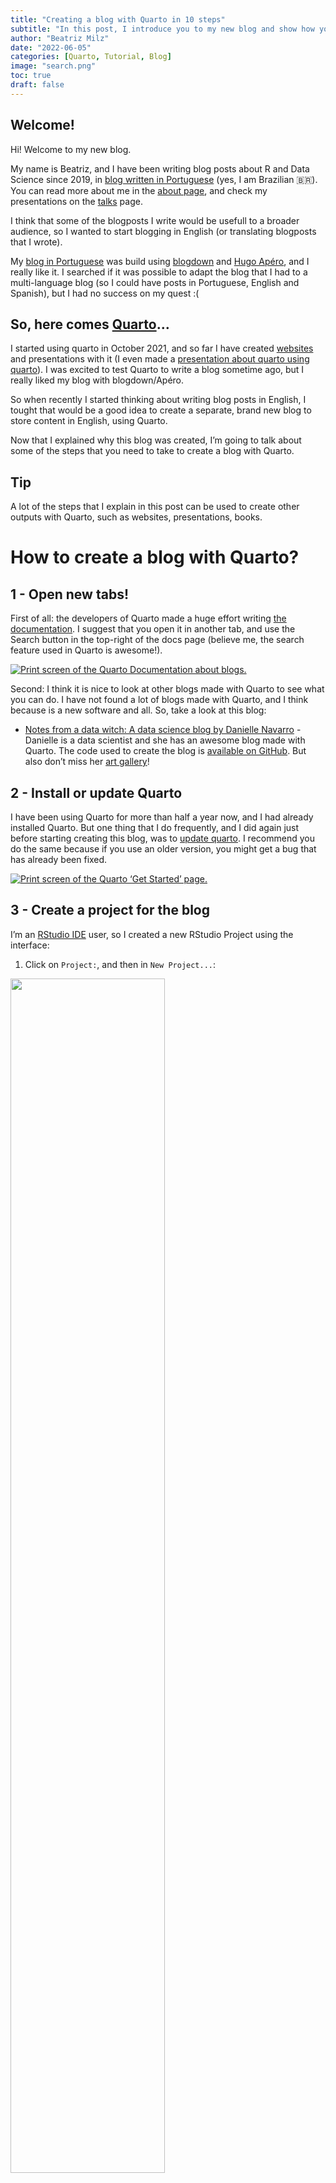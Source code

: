 ```yaml
---
title: "Creating a blog with Quarto in 10 steps"
subtitle: "In this post, I introduce you to my new blog and show how you can create a blog with Quarto"
author: "Beatriz Milz"
date: "2022-06-05"
categories: [Quarto, Tutorial, Blog]
image: "search.png"
toc: true
draft: false
---
```



## Welcome!

Hi!
Welcome to my new blog.

My name is Beatriz, and I have been writing blog posts about R and Data Science since 2019, in [blog written in Portuguese](https://beatrizmilz.com/blog/) (yes, I am Brazilian 🇧🇷). You can read more about me in the [about page](/about.qmd), and check my presentations on the [talks](/talks/index.qmd) page.

I think that some of the blogposts I write would be usefull to a broader audience, so I wanted to start blogging in English (or translating blogposts that I wrote).

My [blog in Portuguese](https://beatrizmilz.com/blog/) was build using [blogdown](https://pkgs.rstudio.com/blogdown/) and [Hugo Apéro](https://github.com/hugo-apero/), and I really like it.
I searched if it was possible to adapt the blog that I had to a multi-language blog (so I could have posts in Portuguese, English and Spanish), but I had no success on my quest :(

## So, here comes [Quarto](https://quarto.org/)...

I started using quarto in October 2021, and so far I have created [websites](https://beatrizmilz.github.io/2022-curso-de-verao-ime-usp-relatorios/programacao-do-curso.html) and presentations with it (I even made a [presentation about quarto using quarto](https://beatrizmilz.github.io/2022-SER-quarto/)).
I was excited to test Quarto to write a blog sometime ago, but I really liked my blog with blogdown/Apéro.

So when recently I started thinking about writing blog posts in English, I tought that would be a good idea to create a separate, brand new blog to store content in English, using Quarto.

Now that I explained why this blog was created, I'm going to talk about some of the steps that you need to take to create a blog with Quarto.


:::{.callout-tip}
## Tip

A lot of the steps that I explain in this post can be used to create other outputs with Quarto, such as websites, presentations, books. 
:::

# How to create a blog with Quarto?

## 1 - Open new tabs!

First of all: the developers of Quarto made a huge effort writing [the documentation](https://quarto.org/docs/websites/website-blog.html).
I suggest that you open it in another tab, and use the Search button in the top-right of the docs page (believe me, the search feature used in Quarto is awesome!).

[![Print screen of the Quarto Documentation about blogs.](img/search.png){fig-align="center"}](https://quarto.org/docs/websites/website-blog.html)



Second: I think it is nice to look at other blogs made with Quarto to see what you can do.
I have not found a lot of blogs made with Quarto, and I think because is a new software and all.
So, take a look at this blog:

-   [Notes from a data witch: A data science blog by Danielle Navarro](https://blog.djnavarro.net/) - Danielle is a data scientist and she has an awesome blog made with Quarto. The code used to create the blog is [available on GitHub](https://github.com/djnavarro/quarto-blog). But also don't miss her [art gallery](https://art.djnavarro.net/)!

## 2 - Install or update Quarto

I have been using Quarto for more than half a year now, and I had already installed Quarto.
But one thing that I do frequently, and I did again just before starting creating this blog, was to [update quarto](https://quarto.org/docs/get-started/).
I recommend you do the same because if you use an older version, you might get a bug that has already been fixed.

[![Print screen of the Quarto 'Get Started' page.](img/install-quarto.png){fig-align="center"}](https://quarto.org/docs/get-started/)

## 3 - Create a project for the blog

I'm an [RStudio IDE](https://www.rstudio.com/products/rstudio/download/#download) user, so I created a new RStudio Project using the interface:

1. Click on `Project:`, and then in `New Project...`:

![](img/new_project/01-new-project.png){fig-align="center" width="70%"}

2. Choose  `New Directory`:

![](img/new_project/02-new-directory.png){fig-align="center" width="70%"}

3. Choose  `Quarto blog`:

![](img/new_project/03-new-quarto-blog.png){fig-align="center" width="70%"}

4. Choose  the directory name (the name of the folder where your blog will be stored) and where in your computed you want to save it. Then click `Create Project`:

![](img/new_project/04-name-and-path.png){fig-align="center" width="70%"}

5. Voilá! The structure of your blog is ready :) Check the `Files` panel and explore the files stored there.

![](img/new_project/05-project-created.png){fig-align="center" width="70%"}

## 4 - Preview your blog

You can preview how your blog is going to look like if you open an `.qmd` file and click the **Render** button. The preview of your blog will show on the Viewer Pane in the RStudio IDE. 

![](img/render.png){fig-align="center" width="100%"}

But you can also  click in the **Show in new window** button (circled in red in the image above) to preview it in your browser:

![](img/preview.png){fig-align="center" width="100%"}

Nice! Your blog exists in your computer now. But we still need to put it online, so other people can read your posts. In the next two sections I'll show you how to do that!


## 5 - Create a GitHub repository

Using Git and GitHub will help you to put your blog online (and also have a online copy of the code in case anything happens with the version in your computer). 

You need the package [usethis](https://usethis.r-lib.org/) for this part:

```r
#| eval: false
#| include: true
install.packages("usethis")
```


:::{.callout-warning collapse="true"}
### What is Git? GitHub? (Click to expand!)

If you have not used Git and GitHub with RStudio IDE before, I recommend you to take some time to prepare your environment and configuring everything before contine reading this post.

**You can read detailed information about how to do this in the book [Happy Git with R](https://happygitwithr.com/).**

Here is a usefull check-list you can use:

- [ ] [Install Git on your computer](https://git-scm.com/downloads)

- [ ] [Create a free account on GitHub](https://github.com/)

- [ ] Install package [usethis](https://usethis.r-lib.org/): `install.packages("usethis")`

- [ ] Introduce yourself to Git:

```r
#| eval: false
#| include: true
usethis::use_git_config(
  # your name
  user.name = "Captain Marvel",
  # your email used in your GitHub account
  user.email = "awesomecaptain@gmail.com")
```

- [ ] Create a GitHub PAT Token with `usethis::create_github_token()` (is like a password)

- [ ] Store your token with `gitcreds::gitcreds_set()`

- [ ] Restart your R Session (usually `CTRL + SHIFT + F10` will do the work)

- [ ] Use `usethis::git_sitrep()` to check if your name, email and PAT are configured. The most important thing to look for is: `Personal access token for 'https://github.com': '<discovered>'`. 

If it is all configured, you are ready to continue reading this post. 🚀

:::



If you already configure Git and GitHub with RStudio IDE, you can use these two functions from the [usethis](https://usethis.r-lib.org/) package, in the project that you created:

1. `use_git()` to start the version contron of your project (the function will ask you if you want to commit your changes and restart RStudio, you can accept it): 

```r
#| eval: false
#| include: true
usethis::use_git()
# ✔ Setting active project to '/Users/Desktop/name-of-your-blog/'
# ✔ Initialising Git repo
# ✔ Adding '.Rproj.user', '.Rhistory', '.Rdata', '.httr-oauth', '.DS_Store' to '.gitignore'
# There are 8 uncommitted files:
# * '_quarto.yml'
# * '.gitignore'
# * 'about.qmd'
# * 'example-quarto-blog.Rproj'
# * 'index.qmd'
# * 'posts/'
# * 'profile.jpg'
# * 'styles.css'


# Is it ok to commit them?
# 
# 1: Not now
# 2: Yup
# 3: Negative
# 
# Selection: 2


# ✔ Adding files
# ✔ Making a commit with message 'Initial commit'
# • A restart of RStudio is required to activate the Git pane
# Restart now?
# 
# 1: No way
# 2: Definitely
# 3: No
# 
# Selection: 2
```

2. `use_github()` to create a GitHub repository to store your code, and a new window will open with your repository:

```r
#| eval: false
#| include: true
usethis::use_github()
# ℹ Defaulting to 'https' Git protocol
# ✔ Setting active project to '/Users/beatrizmilz/Desktop/name-of-your-blog'
# ✔ Creating GitHub repository 'beatrizmilz/name-of-your-blog'
# ✔ Setting remote 'origin' to 'https://github.com/beatrizmilz/name-of-your-blog.git'
# ✔ Pushing 'main' branch to GitHub and setting 'origin/main' as upstream branch
# ✔ Opening URL 'https://github.com/beatrizmilz/name-of-your-blog'
```

![](img/new-repo.png){fig-align="center" width="100%"}

This is the repository used in this example: <https://github.com/beatrizmilz/name-of-your-blog>

## 6 - Deploy with Netlify

Next, we will create a URL so anyone can see the blog online. This is step is called **deploy**, and we will use a service called [Netlify](https://www.netlify.com/).

1. First, Sign up or Log in on [Netlify](https://www.netlify.com/). I recommend you doing that with your GitHub account.


2. Then, you can click in **Add new site** and **Import an existing project**:

![](img/netlify/add-new-site.png){fig-align="center" width="100%"}

3. Next, you need to connect to a Git provider. In this case, click in the link to GitHub. It may ask you to authenticate with GitHub if you have not done this already.

![](img/netlify/connect-to-git.png){fig-align="center" width="100%"}

4. Then, in **Pick a repository from GitHub**, choose the repository that you created for your blog:

![](img/netlify/pick-repo.png){fig-align="center" width="100%"}

5. This step is really important, so don't hurry up and take your time to do it with care!
In **Import an existing project from a Git repository**, you **only** have to change one thing: the **Base directory** field. You need to write the name of the directory used to store the HTML files of your blog. By default, it is `_site`. 
This is because when you generate your blog, by default Quarto saves all the HTML files generated for your site in the directory called `_site`. Everything else will be filled out by Netlify, so don't change anything else. Check if everything looks like the image below and then click **Deploy site**:

![](img/netlify/site-settings.png){fig-align="center" width="70%"}

6. When you first deploy a website on Netlify, it will have a funny URL. In this case  was *peppy-cat-2e067c.netlify.app*. So we need to change it to a better URL, that is easier for people type and remember your blog's address. To change your site URL, click on **Site settings**:


![](img/netlify/first-deploy.png){fig-align="center" width="100%"}

Then click on **Change site name**:


![](img/netlify/site-details.png){fig-align="center" width="100%"}

And choose the name used for the URL of your blog, writing it on the field **Site name**. Below this field, you can see how the URL of your blog is going to look like! After choosing it, click on **Save**. If you need, you can change it after.


![](img/netlify/change-site-name.png){fig-align="center" width="100%"}

Now the blog that I am creating as an example is available in this link: <https://your-awesome-blog-with-quarto.netlify.app/>

## 7 - Change the colors of your blog

You can change the colors, fonts and more of the style of your blog by changing the **theme** in the file `_quarto.yml`. You can change to other themes available, and you can check what are the options on the [Quarto documentation](https://quarto.org/docs/output-formats/html-themes.html#overview). 

Open the `_quarto.yml` file and change the theme to another option that you liked from the documentation. In this example, let's change the theme to `minty`: 

```yml
#| eval: false
#| include: true
format:
  html:
    theme: minty
    css: styles.css
```

![](img/theme.png){fig-align="center" width="100%"}

If you know CSS and would like to change the theme yourself, you can edit the `styles.css` file.



:::{.callout-warning  collapse="true"}
### How can I update my blog with the changes I made?  (Click to expand!)

If this is your first time using Git and GitHub in RStudio IDE, I'll show you the steps to update your blog!

First, you need to find the Git Pane in RStudio IDE. If it is not showing, I recommend you restarting RStudio and opening your project again.

Then, in your Git pane, the list of files changed will appear. Check the boxes of the files that you want to update, and click in **Commit**:

![](img/git-pane/stage.png){fig-align="center" width="100%"}
Next, you need to write a message that, in few words, explains what was changed. Write this message in the **Commit message** field, and the click on **Commit**:

![](img/git-pane/write-commit-message.png){fig-align="center" width="100%"}

Finally, close the Git window, and then click on **Push** (it is the green up-arrow button, on the Git pane).

![](img/git-pane/status.png){fig-align="center" width="100%"}

After all the changes are send to GitHub, the Git panel looks like it is empty (it means that there is no new changes):

![](img/git-pane/no-changes.png){fig-align="center" width="100%"}

Now, wait a minute and then check your blog online!

:::



## 8 - Setting up Comments

It is nice to add a comments section on our blog posts, so people can write messages for us.

The [quarto documentation](https://quarto.org/docs/output-formats/html-basics.html#commenting) explains how can we add comments with three diferent options: [Hypothes.is](https://web.hypothes.is/), [Utterances](https://utteranc.es/) and [Giscus](https://giscus.app/). You can use whatever suits you best.

I chose to use [Giscus](https://giscus.app/) and here I'll tell you how to set it up!

1. Your repository needs to be public on GitHub. The default it is to be public, it will only be private if you changed it (you can change it back on your repository settings on GitHub).

2. Install the [Giscus App](https://github.com/apps/giscus). Go to [this website](https://github.com/apps/giscus) and click the **Install button**:


![](img/giscus-install.png){fig-align="center" width="100%"}


Then, Giscus will ask you in which repositories you would like to give permission to Giscus. You can choose what you prefer. I prefer to give access only to the repository that I'm going to need this service, so I choose **Only select repository** and pick the repository of the blog.


![](img/giscus-repo.png){fig-align="center" width="60%"}

3. You have to enable the **Discussions** in your repository. First, go to your repository, and click **Settings**:

![](img/github-repo.png){fig-align="center" width="100%"}

Then, scroll down to the **Features** sections, and check the box of the **Discussions**.

![](img/enable-discussions.png){fig-align="center" width="60%"}

4. Open the `_quarto.yml` file and add this code. Remember to update the information of your repo: in this example is `beatrizmilz/name-of-your-blog` because `beatrizmilz` is my GitHub account, and `name-of-your-blog` is the repository of this example blog.

```yml
#| eval: false
#| include: true
comments:
  giscus:
    repo: YOURGITHUBACCOUNT/YOURREPO
```

Remember to commit all the changes before checking the online version! If you missed that, go back to  the end of [section 7](#change-the-colors-of-your-blog) and read the collapsed tip.

Now we have a comments section on the blog! People need to log in with GitHub in order to write a comment or give a reaction:


![](img/giscus-deployed.png){fig-align="center" width="50%"}

:::{.callout-tip}
## Tip

When we activate the comments, as default they appear in almost everypage! You can hide the comments in specific pages by adding `comments: false` in the YAML headers of `*.qmd` files that you want to hide them. 
:::





## 9 - Add content in your blog

So, your blog is live! Now you can make some changes and add your content in it. Here is a list of things that you might like to do!

- `_quarto.yml`: In this file, you can do a lot of things, such as: changing the name that will appear in the blog, add links to your twitter and GitHub account, change the navigation bar options, and so on. You can check how I configured this in [this file](https://github.com/beatrizmilz/blog-en/blob/main/_quarto.yml).

- Write about yourself, so people can get to know you. You can do that in the `about.qmd` file. There, you can add links to your social media, a photo, and other information about you that you think might be relevant. You can change the template of this page, in the `template` option. You can check all the templates [in the Quarto documentation](https://quarto.org/docs/websites/website-about.html). In this [personal blog](about.qmd), I chose to use `trestles`. 

- Write blog posts! Your blogposts are stored in the `posts/` directory. Each post has to have a folder, and inside this folder you need a `index.qmd` file. But follow along the template that is already there and you will be good to go. Also, I recommend you checking the awesome options described on the [Quarto documentation](https://quarto.org/docs/output-formats/html-basics.html).

- If you are out of ideas about what to write, my tip to you is to write something that you know (or are learning). and you like. I enjoy reading blog posts that people write about topics they are interested in!




## 10 -  Tweet about it!

Congratulations, you created your blog with Quarto!

After writing your first blogpost, you can start sharing with the world.

My tip to you is: Write a tweet! You can use the [`#rstats` hashtag](https://twitter.com/search?q=%23RStats&src=typeahead_click) if the content of your blog is about R and you can cite [@quarto_pub](https://twitter.com/quarto_pub).

If this post was relevant to you, you can also cite me with [@BeaMilz](https://twitter.com/BeaMilz), so I can retweet about your blog!

# Conclusion

For me, someone that is used to use blogdown, Quarto is an awesome tool with simples code.

I hope this content was usefull and you enjoy the reading. Please let me know in the comments if there is anything that is not clear! 

Also, English is my second language, so I probably made some writing mistakes. I would enjoy if you let me know if you find any mistakes, so I can correct it.

# Thanks!

Thanks for reading this post, and now I would like to thank awesome people that, without their work, this post would not exist:

- The team that developed Quarto ([here](https://github.com/quarto-dev/quarto-cli/graphs/contributors) and [here](https://github.com/quarto-dev/quarto-web/graphs/contributors)). They continue to improve it,  they answer questions on the [Discussions](https://github.com/quarto-dev/quarto-web/discussions), and they wrote that [AWESOME DOCUMENTATION](https://quarto.org/docs/guide/)! 

- [Alison Hill](https://www.apreshill.com/) - she is an important part of the R and R-Ladies community, and she wrote tons of content about writing blogs with R. I have been learning from her material since 2018 (when I started to create my [blog in Portuguese](https://beatrizmilz.com/talk/)). A lot of what I know about creating blogs with R, I learned from her materials and talks. Thanks Alison 💜. 


- [Julio Trecenti](https://twitter.com/jtrecenti) is my partner.
We talk about quarto a lot, and I learn so much from him. Apart from that, I would like to thank him for reviewing my content and always supporting me ❤️.
